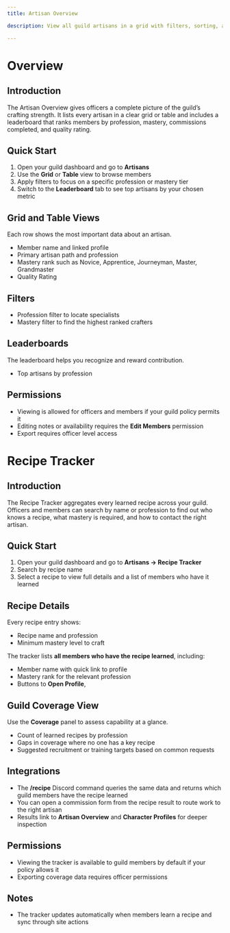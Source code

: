 ```yaml
---
title: Artisan Overview

description: View all guild artisans in a grid with filters, sorting, and a live leaderboard by profession, mastery, and quality rating.

---
```


# Overview

## Introduction
The Artisan Overview gives officers a complete picture of the guild’s crafting strength. It lists every artisan in a clear grid or table and includes a leaderboard that ranks members by profession, mastery, commissions completed, and quality rating.

## Quick Start
1. Open your guild dashboard and go to **Artisans**  
2. Use the **Grid** or **Table** view to browse members  
3. Apply filters to focus on a specific profession or mastery tier  
4. Switch to the **Leaderboard** tab to see top artisans by your chosen metric  

## Grid and Table Views
Each row shows the most important data about an artisan.
- Member name and linked profile  
- Primary artisan path and profession  
- Mastery rank such as Novice, Apprentice, Journeyman, Master, Grandmaster  
- Quality Rating

## Filters
- Profession filter to locate specialists  
- Mastery filter to find the highest ranked crafters  

## Leaderboards
The leaderboard helps you recognize and reward contribution.
- Top artisans by profession  


## Permissions
- Viewing is allowed for officers and members if your guild policy permits it  
- Editing notes or availability requires the **Edit Members** permission  
- Export requires officer level access

# Recipe Tracker

## Introduction
The Recipe Tracker aggregates every learned recipe across your guild. Officers and members can search by name or profession to find out who knows a recipe, what mastery is required, and how to contact the right artisan.

## Quick Start
1. Open your guild dashboard and go to **Artisans → Recipe Tracker**  
2. Search by recipe name 
3. Select a recipe to view full details and a list of members who have it learned  

## Recipe Details
Every recipe entry shows:
- Recipe name and profession  
- Minimum mastery level to craft  

The tracker lists **all members who have the recipe learned**, including:
- Member name with quick link to profile  
- Mastery rank for the relevant profession   
- Buttons to **Open Profile**,

## Guild Coverage View
Use the **Coverage** panel to assess capability at a glance.
- Count of learned recipes by profession  
- Gaps in coverage where no one has a key recipe  
- Suggested recruitment or training targets based on common requests

## Integrations
- The **/recipe** Discord command queries the same data and returns which guild members have the recipe learned  
- You can open a commission form from the recipe result to route work to the right artisan  
- Results link to **Artisan Overview** and **Character Profiles** for deeper inspection


## Permissions
- Viewing the tracker is available to guild members by default if your policy allows it  
- Exporting coverage data requires officer permissions

## Notes
- The tracker updates automatically when members learn a recipe and sync through site actions
